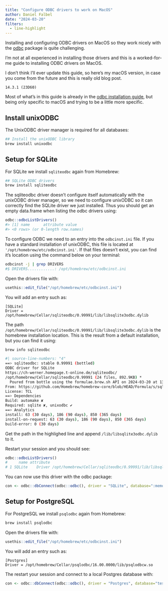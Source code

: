 ```yaml
---
title: "Configure ODBC drivers to work on MacOS"
author: Daniel Falbel
date: "2024-03-20"
filters:
  - line-highlight
---
```


Installing and configuring ODBC drivers on MacOS so they work nicely with
the [odbc](https://github.com/r-dbi/odbc) package is quite challenging.

I'm not at all experienced in installing those drivers and this is a worked-for-me
guide to installing ODBC drivers on MacOS.

I don't think I'll ever update this guide, so here's my macOS version, in case
you come from the future and this is really old blog post.

```
14.3.1 (23D60)
```

Most of what's in this guide is already in the [odbc installation guide](https://odbc.r-dbi.org/articles/setup.html#macos), but being only specific
to macOS and trying to be a little more specific.

## Install unixODBC

The UnixODBC driver manager is required for all databases:

```sh
## Install the unixODBC library
brew install unixodbc
```

## Setup for SQLite

For SQLite we install `sqliteodbc` again from Homebrew:

```sh
## SQLite ODBC drivers
brew install sqliteodbc
```

The sqliteodbc driver doesn't configure itself automatically with the unixODBC
driver manager, so we need to configure unixODBC so it can correctly find the
SQLite driver we just installed. Thus you should get an empty data.frame when
listing the odbc drivers using:

```r
odbc::odbcListDrivers()
#> [1] name      attribute value    
#> <0 rows> (or 0-length row.names)
```
To configure ODBC we need to an entry into the `odbcinst.ini` file. If you have 
a standard installation of unixODBC, this file is located at `'/opt/homebrew/etc/odbcinst.ini'`.
If that files doesn't exist, you can find it's location using the command below
on your terminal:

```sh
odbcinst -j | grep DRIVERS
#$ DRIVERS............: /opt/homebrew/etc/odbcinst.ini
```

Open the drivers file with:

```r
usethis::edit_file("/opt/homebrew/etc/odbcinst.ini")
```

You will add an entry such as:

```
[SQLite]
Driver = /opt/homebrew/Cellar/sqliteodbc/0.99991/lib/libsqlite3odbc.dylib
```

The path `/opt/homebrew/Cellar/sqliteodbc/0.99991/lib/libsqlite3odbc.dylib` is the
homebrew installation location. This is the result from a default installation,
but you can find it using:

```sh
brew info sqliteodbc
```

```sh
#| source-line-numbers: "4"
==> sqliteodbc: stable 0.99991 (bottled)
ODBC driver for SQLite
https://ch-werner.homepage.t-online.de/sqliteodbc/
/opt/homebrew/Cellar/sqliteodbc/0.99991 (24 files, 892.9KB) *
  Poured from bottle using the formulae.brew.sh API on 2024-03-20 at 13:27:42
From: https://github.com/Homebrew/homebrew-core/blob/HEAD/Formula/s/sqliteodbc.rb
License: TCL
==> Dependencies
Build: automake ✘
Required: sqlite ✘, unixodbc ✔
==> Analytics
install: 63 (30 days), 186 (90 days), 850 (365 days)
install-on-request: 63 (30 days), 186 (90 days), 850 (365 days)
build-error: 0 (30 days)
```

Get the path in the highlighed line and append `/lib/libsqlite3odbc.dylib` to it.

Restart your session and you should see:

```r
odbc::odbcListDrivers()
#     name attribute                                                            value
# 1 SQLite    Driver /opt/homebrew/Cellar/sqliteodbc/0.99991/lib/libsqlite3odbc.dylib
```

You can now use this driver with the odbc package:

```r
con <- odbc::dbConnect(odbc::odbc(), driver = "SQLite", database=":memory:")
```

## Setup for PostgreSQL

For PostgreSQL we install `psqlodbc` again from Homebrew:

```sh
brew install psqlodbc
```

Open the drivers file with:

```r
usethis::edit_file("/opt/homebrew/etc/odbcinst.ini")
```

You will add an entry such as:

```
[Postgres]
Driver = /opt/homebrew/Cellar/psqlodbc/16.00.0000/lib/psqlodbcw.so
```

The restart your session and connect to a local Postgres database with:

```r
con <- odbc::dbConnect(odbc::odbc(), driver = "Postgres", database="test")
```
